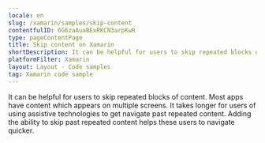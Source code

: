 ```yaml
---
locale: en
slug: /xamarin/samples/skip-content
contentfulID: 6G6zaAuaBExRKCN3arpKwR
type: pageContentPage
title: Skip content on Xamarin
shortDescription: It can be helpful for users to skip repeated blocks of content.
platformFilter: Xamarin
layout: Layout - Code samples
tag: Xamarin code sample
---
```


It can be helpful for users to skip repeated blocks of content. Most apps have content which appears on multiple screens. It takes longer for users of using assistive technologies to get navigate past repeated content. Adding the ability to skip past repeated content helps these users to navigate quicker.

<CodeSample id="screen-skip" locale="en" platform="xamarin"/>